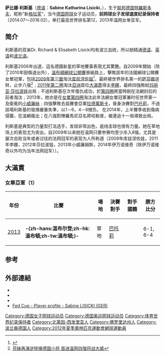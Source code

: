 {{noteTA
|T=zh-cn:莎比娜·利斯基;zh-hk:莎比娜·利斯基;zh-tw:莎比娜·利斯基
|G1=Tennis
|1=zh-cn:萨比娜;zh-hk:莎比娜;zh-tw:薩比娜
|2=zh-hans:格拉芙;zh-hk:嘉芙;zh-tw:葛拉芙;
}}
{{Infobox 網球選手
| playername = Sabine Lisicki<br>莎比娜·利斯基
| image = [[File:Sabine_Lisicki_(2012_US_Open).jpg|265px]]
| nickname = 新[[格拉芙|格拉芙]]、虎牙、重炮手、李司机、Boom-Boom、温布頓公主
| 國籍 = {{BRD}}（1989～1990）<br>{{GER}}（1990～）
| 居住地 = {{USA}}[[佛罗里达州|佛羅里達州]]
| 出生日期 = {{birth date and age|mf=yes|1989|9|22}}
| 出生地 = {{BRD}}[[特羅斯多夫|特羅斯多夫]]<br>（今[[德国|德国]]）
| 身高 = {{height|m=1.78}}
| turnedpro = 2006～
| plays = 右手握拍<br />（双手反拍）
| careerprizemoney = ＄6,102,523 [[美元|美元]]
| singlesrecord = 286／189
| singlestitles = WTA：4 ITF : 2
| highestsinglesranking = '''12'''<br>（2012年5月21日）
| currentsinglesranking = 994<br>（2022年6月6日）
| AustralianOpenresult = 第四圈（[[2012年澳洲網球公開賽女子單打比賽|2012年]]）
| FrenchOpenresult = 第三圈（[[2013年法國網球公開賽女子單打比賽|2013年]]、[[2015年法國網球公開賽女子單打比賽|2015年]]）
| Wimbledonresult = '''亞軍'''（[[2013年溫布頓網球錦標賽女子單打比賽|2013年]]）
| USOpenresult = 第四圈（[[2011年美國網球公開賽女子單打比賽|2011年]]、[[2015年美國網球公開賽女子單打比賽|2015年]]）
| Othertournaments = Yes
| Olympicsresult = 第三圈（[[2012年夏季奧林匹克運動會網球女子單打比賽|2012年]]） 
| doublesrecord = 73／44
| doublestitles = WTA：4 ITF : 0
| highestdoublesranking = 35<br>（2012年4月9日）
| grandslamsdoublesresults = Yes
| AustralianOpenDoublesresult = 第一圈（2010年）
| FrenchOpenDoublesresult = 第三圈（2013年）
| WimbledonDoublesresult = 亞軍（2011年）
| USOpenDoublesresult = 八強（2012年）
| OthertournamentsDoubles = Yes
| OlympicsDoublesresult = 第二圈（[[2012年夏季奧林匹克運動會網球女子雙打比賽|2012年]]） 
}}
'''萨比娜·利斯基'''（[[德语|德语]]：'''Sabine Katharina Lisicki'''，{{bd|1989年|9月22日}}），生于[[联邦德国|联邦德国]][[特羅斯多夫|特羅斯多夫]]，昵称“新[[格拉芙|格拉芙]]”，当今[[德国|德国]][[网球|网球]]女子运动员，'''前网球女子发球速度纪录保持者'''（2014.07～2018.02），单打最高世界排名第12，2013年温网女单亚军。

== 简介 == 
利斯基的双亲Dr. Richard & Elisabeth Lisicki均有波兰血统，所以她精通[[德语|德语]]、[[英语|英语]]和[[波兰语|波兰语]]。

利斯基2006年出道，這名德國新星的草地賽事表現尤其驚艷。自2009年開始（除了2010年因傷退出外），[[溫布頓網球公開賽|溫布頓網球公開賽]]晉級路上，擊敗該年的法國網球公開賽女單冠軍，包括[[2009年温布尔登网球锦标赛女子单打比赛|2009年第三圈]]淘汰[[库兹涅佐娃|库兹涅佐娃]]<ref>{{Cite web |url=http://sports.titan24.com/tennis/2009-06-30/36464.html |title=温网女单现最大黑马 小将利斯基将成格拉芙第二？ |access-date=2009-06-30 |archive-url=https://web.archive.org/web/20090701210033/http://sports.titan24.com/tennis/2009-06-30/36464.html |archive-date=2009-07-01 |dead-url=yes }}</ref>，最終被世界排名第一的[[迪娜拉·萨芬娜|萨芬娜]]逆转，止步八强<ref>[http://sports.sohu.com/20090630/n264879991.shtml 芬妹再演逆转擒德国小将 首进温网四强将战大威]</ref>﹔[[2011年溫布頓網球錦標賽女子單打比賽|2011年第二圈]]淘汰[[亞洲|亞洲]]首位[[網球大滿貫|大滿貫]]得主[[李娜_(網球運動員)|李娜]]，最終四強敗給[[玛丽亚·莎拉波娃|玛丽亚·莎拉波娃]]出局﹔不過利斯基在次年復仇成功，於[[2012年溫布頓網球錦標賽女子單打比賽|第四圈]]將當時剛在法網封后的前者淘汰﹔2013年，她亦是在[[2013年溫布頓網球錦標賽|女單第四圈]]淘汰此年法網女單冠軍兼时任世界第一及衛冕的[[小威廉絲|小威廉絲]]﹔四強擊敗去屆賽會亞軍[[阿格涅什卡·拉德萬斯卡|拉德萬斯卡]]，晉身決賽對[[瑪麗昂·巴托莉|巴托莉]]，不過該場利斯基的發揮嚴重失準，以1－6，4－6憾负。
在2014年，上半賽季收到傷病侵襲，在溫網複出；在八強對陣羅馬尼亞名將哈勒普，被連追十一局導致出局。

利斯基是典型的力量型打法选手，发球非常出色，底线击球也很有力量。她在草地场上的表现尤为突出，自2009年以来她在温网只要参赛均至少杀入8强，尤其是屡次击败当年或者过往的法网冠军的表现为人所称道（2009年库兹涅佐娃，2011年李娜，2012年莎拉波娃，2013年小威廉姆斯，2014年伊万诺维奇（除伊万诺维奇以外均为当年法网冠军））。

== 大滿貫 ==
=== 女單亞軍（1） ===
{| class="wikitable"
!年份
!比賽
!場地
!決賽對手
!對手國籍
!勝方比分
|-bgcolor="#CCFFCC"
| [[2013年溫布頓網球錦標賽女子單打比賽|2013]]
| '''-{zh-hans:温布尔登;zh-hk:溫布頓;zh-tw:溫布頓;}-'''
| 草地
| [[瑪麗昂·巴托莉|巴托莉]]
| {{FRA}}
| 6-1, 6-4
|}

== 参考 ==
{{reflist}}

==外部連結==
{{Commonscat|Sabine Lisicki}}
* {{Official|http://www.sabinelisicki.com/}}
* {{WTA|11771}}
* {{ITF Profile|id=100033547}}
* [http://www.fedcup.com/en/players/player/profile.aspx?playerid=100033547 Fed Cup - Player profile - Sabine LISICKI (GER)]

{{S-start}}
{{succession box
| before = {{flagicon|USA}} [[大威廉姆斯|大威廉姆斯]]<br>130英里／时<br>（2008.10～2014.07）
| title = [[File:WTA_logo_2010.svg|25px]] 女子网球发球速度世界纪录
| years = 131英里／时<br>
}}
{{S-end}}

{{DEFAULTSORT:Lisicki, Sabine}}

[[Category:德国女子网球运动员|Category:德国女子网球运动员]]
[[Category:德国奥运网球运动员|Category:德国奥运网球运动员]]
[[Category:体育世界纪录保持者|Category:体育世界纪录保持者]]
[[Category:北莱因-西发里亚人|Category:北莱因-西发里亚人]]
[[Category:佛罗里达州人|Category:佛罗里达州人]]
[[Category:波兰裔德国人|Category:波兰裔德国人]]
[[Category:2012年夏季奧林匹克運動會網球運動員|Category:2012年夏季奧林匹克運動會網球運動員]]